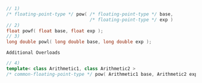 ```cpp
// 1)
/* floating-point-type */ pow( /* floating-point-type */ base,
                               /* floating-point-type */ exp )
// 2)
float powf( float base, float exp );
// 3)
long double powl( long double base, long double exp );
```

`Additional Overloads`

```cpp
// 4)
template< class Arithmetic1, class Arithmetic2 >
/* common-floating-point-type */ pow( Arithmetic1 base, Arithmetic2 exp );
```